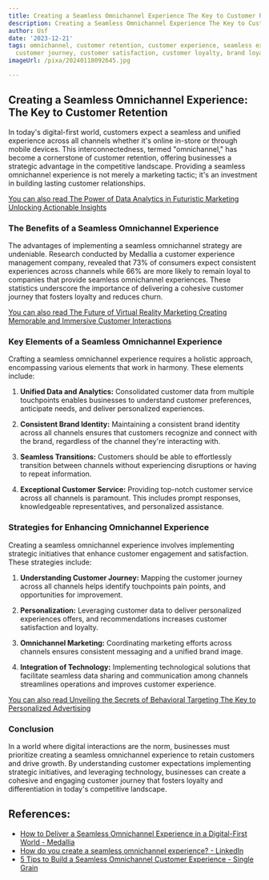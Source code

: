```yaml
---
title: Creating a Seamless Omnichannel Experience The Key to Customer Retention
description: Creating a Seamless Omnichannel Experience The Key to Customer Retention
author: Usf
date: '2023-12-21'
tags: omnichannel, customer retention, customer experience, seamless experience, multichannel,
  customer journey, customer satisfaction, customer loyalty, brand loyalty
imageUrl: /pixa/20240118092645.jpg

---
```

## Creating a  Seamless Omnichannel Experience: The Key to Customer  Retention

In today's digital-first world, customers expect a seamless and  unified experience across all channels whether it's online in-store or through mobile devices. This interconnectedness, termed "omnichannel," has become a cornerstone of customer retention, offering businesses a strategic advantage in the competitive landscape. Providing a seamless omnichannel experience is  not merely a marketing tactic; it's an investment in building lasting customer relationships.

[You can also read The Power of Data Analytics in  Futuristic Marketing Unlocking Actionable Insights](The%20Power%20of%20Data%20Analytics%20in%20Futuristic%20Marketing%20Unlocking%20Actionable%20Insights)


###  The Benefits of a Seamless Omnichannel Experience

The advantages of implementing a seamless omnichannel strategy are  undeniable. Research conducted  by Medallia  a customer experience management company, revealed that 73% of consumers expect  consistent experiences across channels while 66% are more likely to remain loyal to companies that provide seamless omnichannel  experiences. These statistics underscore the importance of delivering  a cohesive customer journey that fosters loyalty and reduces churn.

[You can also read The Future of Virtual Reality Marketing Creating Memorable  and Immersive Customer Interactions](The%20Future%20of%20Virtual%20Reality%20Marketing%20Creating%20Memorable%20and%20Immersive%20Customer%20Interactions)


###  Key Elements of  a Seamless Omnichannel  Experience

Crafting a seamless omnichannel  experience requires a holistic approach, encompassing various  elements that work in harmony. These elements include:

1. **Unified Data and Analytics:**  Consolidated customer data from multiple touchpoints enables businesses to understand customer preferences, anticipate needs, and deliver personalized experiences.

2. **Consistent  Brand Identity:**  Maintaining a consistent brand identity  across all channels ensures that customers recognize and connect with the brand, regardless of the channel they're  interacting with.

3. **Seamless Transitions:**  Customers should be able to effortlessly transition between channels without  experiencing disruptions or having to  repeat information.

4. **Exceptional Customer Service:** Providing top-notch customer service across  all channels is paramount. This includes prompt responses,  knowledgeable representatives, and personalized  assistance.

### Strategies for Enhancing Omnichannel Experience

Creating a seamless omnichannel experience involves implementing strategic initiatives that enhance customer  engagement and satisfaction. These strategies include:

1. **Understanding Customer Journey:**  Mapping the customer  journey across all channels helps identify touchpoints pain points, and opportunities for improvement.

2. **Personalization:** Leveraging customer data to deliver personalized experiences offers, and recommendations  increases customer satisfaction and loyalty.

3. **Omnichannel Marketing:** Coordinating  marketing efforts across channels ensures consistent messaging and a unified brand image.

4. **Integration of Technology:** Implementing technological solutions  that facilitate seamless data sharing and communication among channels streamlines operations and  improves customer experience.

[You can also read Unveiling the Secrets of Behavioral  Targeting The Key to Personalized Advertising](Unveiling%20the%20Secrets%20of%20Behavioral%20Targeting%20The%20Key%20to%20Personalized%20Advertising)


### Conclusion

In a world where digital interactions are the norm, businesses must prioritize creating a  seamless omnichannel experience to retain  customers and drive growth. By understanding  customer expectations implementing strategic  initiatives, and leveraging technology, businesses can create a cohesive and engaging customer journey that fosters loyalty  and differentiation in today's  competitive landscape.

## References:
- [How to Deliver a Seamless Omnichannel Experience in a Digital-First World - Medallia](https://www.medallia.com/blog/how-to-deliver-seamless-omnichannel-experience/)
- [How do you create a seamless omnichannel experience? - LinkedIn](https://www.linkedin.com/advice/0/how-do-you-create-seamless-omnichannel-experience)
- [5 Tips to Build a Seamless Omnichannel Customer Experience - Single Grain](https://www.singlegrain.com/customer-retention/omnichannel-customer-experience/)
